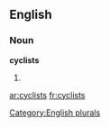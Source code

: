 ==English==

===Noun===
'''cyclists'''

# {{plural of|[[cyclist]]}}

[[Category:English plurals]]

[[ar:cyclists]]
[[fr:cyclists]]